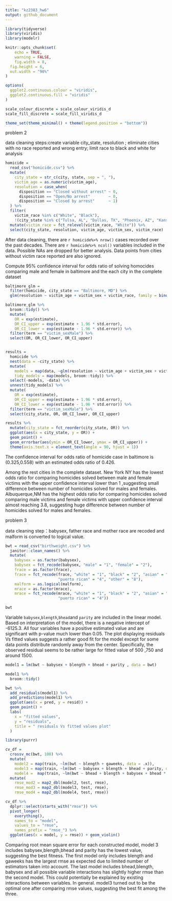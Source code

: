 ```yaml
---
title: "kz2383_hw6"
output: github_document
---
```


```r
library(tidyverse)
library(viridis)
library(modelr)

knitr::opts_chunk$set(
	echo = TRUE,
	warning = FALSE,
	fig.width = 8, 
  fig.height = 6,
  out.width = "90%"
)

options(
  ggplot2.continuous.colour = "viridis",
  ggplot2.continuous.fill = "viridis"
)

scale_colour_discrete = scale_colour_viridis_d
scale_fill_discrete = scale_fill_viridis_d

theme_set(theme_minimal() + theme(legend.position = "bottom"))
```


problem 2

data cleaning steps:create variable city_state, resolution ; eliminate cities with no race reported and wrong entry; limit race to black and white for analysis
```r

homicide = 
  read_csv("homicide.csv") %>% 
  mutate(
    city_state = str_c(city, state, sep = ", "),
    victim_age = as.numeric(victim_age),
    resolution = case_when(
      disposition == "Closed without arrest" ~ 0,
      disposition == "Open/No arrest"        ~ 0,
      disposition == "Closed by arrest"      ~ 1)
  ) %>% 
  filter(
    victim_race %in% c("White", "Black"),
    !(city_state %in% c("Tulsa, AL", "Dallas, TX", "Phoenix, AZ", "Kansas City, MO"))) %>% 
  mutate(victim_race = fct_relevel(victim_race, "White")) %>% 
  select(city_state, resolution, victim_age, victim_sex, victim_race)


```


After data cleaning, there are  `r homicide%>% nrow()` cases recorded over the past decades. There are `r homicide%>% ncol()` variables included in the data. Possible NAs are dropped for better analysis. Data points from cities without victim race reported are also ignored. 



Compute 95% confidence interval for odds ratio of solving homocides comparing male and female in  baltimore and the each city in the complete dataset

```r

baltimore_glm = 
  filter(homicide, city_state == "Baltimore, MD") %>% 
  glm(resolution ~ victim_age + victim_sex + victim_race, family = binomial(), data = .)

baltimore_glm %>% 
  broom::tidy() %>% 
  mutate(
    OR = exp(estimate), 
    OR_CI_upper = exp(estimate + 1.96 * std.error),
    OR_CI_lower = exp(estimate - 1.96 * std.error)) %>% 
  filter(term == "victim_sexMale") %>% 
  select(OR, OR_CI_lower, OR_CI_upper)


results = 
  homicide %>% 
  nest(data = -city_state) %>% 
  mutate(
    models = map(data, ~glm(resolution ~ victim_age + victim_sex + victim_race, family = binomial(), data = .x)),
    tidy_models = map(models, broom::tidy)) %>% 
  select(-models, -data) %>% 
  unnest(tidy_models) %>% 
  mutate(
    OR = exp(estimate), 
    OR_CI_upper = exp(estimate + 1.96 * std.error),
    OR_CI_lower = exp(estimate - 1.96 * std.error)) %>% 
  filter(term == "victim_sexMale") %>% 
  select(city_state, OR, OR_CI_lower, OR_CI_upper)

results %>% 
  mutate(city_state = fct_reorder(city_state, OR)) %>% 
  ggplot(aes(x = city_state, y = OR)) + 
  geom_point() + 
  geom_errorbar(aes(ymin = OR_CI_lower, ymax = OR_CI_upper)) + 
  theme(axis.text.x = element_text(angle = 90, hjust = 1))
```


The confidence interval for odds ratio of homicide case in baltimore is (0.325,0.558) with an estimated odds ratio of 0.426. 

Among the rest cities in the complete dataset. New York NY has the lowest odds ratio for comparing homicides solved between male and female victims with the upper confidence interval lower than 1 ,suggesting small difference between number of homicides solved for males and females. Albuquerque,NM has the highest odds ratio for comparing homicides solved comparing male victims and female victims with upper confidence interval almost reaching 3.8, suggesting huge difference between number of homicides solved for males and females. 







problem 3


data cleaning step：babysex, father race and mother race are recoded and malform is converted to logical value. 
```r

bwt = read_csv("birthweight.csv") %>% 
  janitor::clean_names() %>%
  mutate(
    babysex = as.factor(babysex),
    babysex = fct_recode(babysex, "male" = "1", "female" = "2"),
    frace = as.factor(frace),
    frace = fct_recode(frace, "white" = "1", "black" = "2", "asian" = "3", 
                       "puerto rican" = "4", "other" = "8"),
    malform = as.logical(malform),
    mrace = as.factor(mrace),
    mrace = fct_recode(mrace, "white" = "1", "black" = "2", "asian" = "3", 
                       "puerto rican" = "4"))

bwt
```
Variable `babysex`,`blength`,`bhead`and `parity` are included in the linear model. Based on interpretation of the model, there is a negative intercept of -6125.3. All four variables have a positive estimated value and are significant with p-value much lower than 0.05. The plot displaying residuals Vs fitted values suggests a rather good fit for the model except for some data points distribute randomly away from the center. Specifically, the observed residual seems to be rather large for fitted value of 500 ,750 and around 1500.



```r
model1 = lm(bwt ~ babysex + blength + bhead + parity , data = bwt)

model1 %>% 
  broom::tidy()

bwt %>%
  add_residuals(model1) %>%
  add_predictions(model1) %>%
  ggplot(aes(x = pred, y = resid)) + 
  geom_point() + 
  labs(
    x = "fitted values",
    y = "residuals",
    title = " residuals Vs fitted values plot"
  )
```
```r

library(purrr)

cv_df = 
  crossv_mc(bwt, 100) %>% 
  mutate(
    model2 = map(train, ~lm(bwt ~ blength + gaweeks, data = .x)),
    model3 = map(train, ~lm(bwt ~ babysex + blength + bhead + parity, data = .x)),
    model4 =  map(train, ~lm(bwt ~ bhead + blength + babysex + bhead * blength + bhead * babysex+ babysex * blength+ bhead * blength * babysex, data = .x))) %>% 
  mutate(
    rmse_mod2 = map2_dbl(model2, test, rmse),
    rmse_mod3 = map2_dbl(model3, test, rmse),
    rmse_mod4 = map2_dbl(model4, test, rmse)) 

cv_df %>% 
  dplyr::select(starts_with("rmse")) %>% 
  pivot_longer(
    everything(),
    names_to = "model", 
    values_to = "rmse",
    names_prefix = "rmse_") %>% 
  ggplot(aes(x = model, y = rmse)) + geom_violin()
```


Comparing root mean square error for each constructed model, model 3 includes babysex,blength,bhead and parity has the lowest value, suggesting the best fitness. The first model only includes blength and gaweeks has the largest rmse as expected due to limited number of estimators taken into account. The last model includes bhead,blength, babysex and all possible variable interactions has slightly higher rmse than the second model. This could potentially be explained by existing interactions between variables. In general. model3 turned out to be the optimal one after comparing rmse values, suggesting the best fit among the three. 

